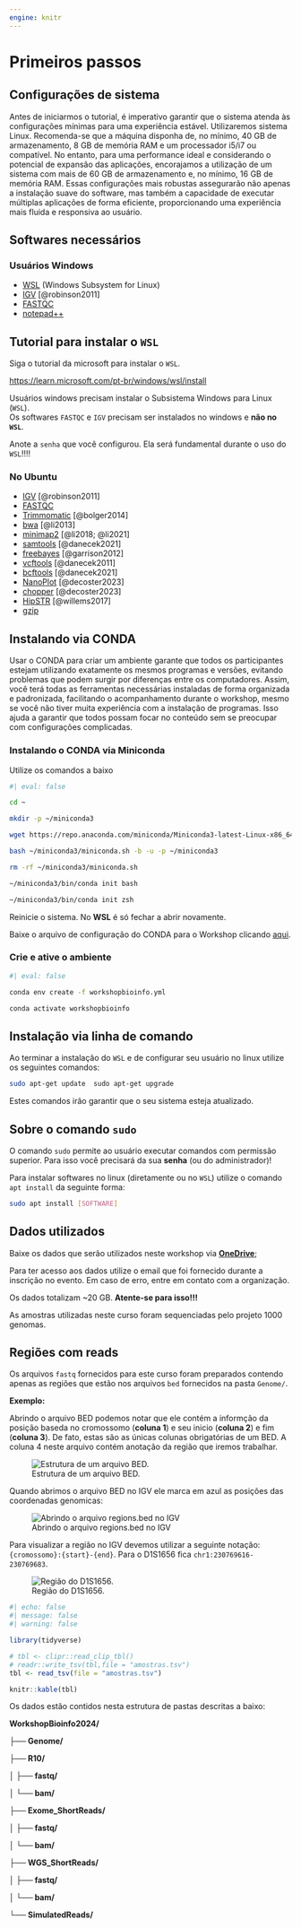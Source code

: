 ```yaml
---
engine: knitr
---
```


# Primeiros passos {.unnumbered}

## Configurações de sistema

Antes de iniciarmos o tutorial, é imperativo garantir que o sistema atenda às configurações mínimas para uma experiência estável. Utilizaremos sistema Linux. Recomenda-se que a máquina disponha de, no mínimo, 40 GB de armazenamento, 8 GB de memória RAM e um processador i5/i7 ou compatível. No entanto, para uma performance ideal e considerando o potencial de expansão das aplicações, encorajamos a utilização de um sistema com mais de 60 GB de armazenamento e, no mínimo, 16 GB de memória RAM. Essas configurações mais robustas assegurarão não apenas a instalação suave do software, mas também a capacidade de executar múltiplas aplicações de forma eficiente, proporcionando uma experiência mais fluida e responsiva ao usuário.

## Softwares necessários {#sec-softwares-necessários}

### Usuários Windows

-   [WSL](https://learn.microsoft.com/pt-br/windows/wsl/install) (Windows Subsystem for Linux)
-   [IGV](https://data.broadinstitute.org/igv/projects/downloads/2.16/IGV_Win_2.16.2-WithJava-installer.exe) [@robinson2011]
-   [FASTQC](https://www.bioinformatics.babraham.ac.uk/projects/fastqc/fastqc_v0.12.1.zip)
-   [notepad++](https://notepad-plus-plus.org/downloads/)

::: {.callout-tip collapse="true"}
## Tutorial para instalar o `WSL`

Siga o tutorial da microsoft para instalar o `WSL`.

<https://learn.microsoft.com/pt-br/windows/wsl/install>
:::

::: {.callout-warning title="Usuários windows"}
Usuários windows precisam instalar o Subsistema Windows para Linux (`WSL`).\
Os softwares `FASTQC` e `IGV` precisam ser instalados no windows e **não no `WSL`**.

Anote a `senha` que você configurou. Ela será fundamental durante o uso do `WSL`!!!!
:::

### No Ubuntu

-   [IGV](https://software.broadinstitute.org/software/igv/download) [@robinson2011]
-   [FASTQC](https://github.com/s-andrews/FastQC)
-   [Trimmomatic](https://github.com/usadellab/Trimmomatic) [@bolger2014]
-   [bwa](https://github.com/lh3/bwa) [@li2013]
-   [minimap2](https://github.com/lh3/minimap2) [@li2018; @li2021]
-   [samtools](https://github.com/samtools/samtools) [@danecek2021]
-   [freebayes](https://github.com/freebayes/freebayes) [@garrison2012]
-   [vcftools](https://github.com/vcftools/vcftools) [@danecek2011]
-   [bcftools](https://github.com/samtools/bcftools) [@danecek2021]
-   [NanoPlot](https://github.com/wdecoster/NanoPlot) [@decoster2023]
-   [chopper](https://github.com/wdecoster/chopper) [@decoster2023]
-   [HipSTR](https://hipstr-tool.github.io/HipSTR/) [@willems2017]
-   [gzip](https://www.gnu.org/software/gzip/)

## Instalando via CONDA

Usar o CONDA para criar um ambiente garante que todos os participantes estejam utilizando exatamente os mesmos programas e versões, evitando problemas que podem surgir por diferenças entre os computadores. Assim, você terá todas as ferramentas necessárias instaladas de forma organizada e padronizada, facilitando o acompanhamento durante o workshop, mesmo se você não tiver muita experiência com a instalação de programas. Isso ajuda a garantir que todos possam focar no conteúdo sem se preocupar com configurações complicadas.

### Instalando o CONDA via Miniconda

Utilize os comandos a baixo

```bash
#| eval: false

cd ~

mkdir -p ~/miniconda3

wget https://repo.anaconda.com/miniconda/Miniconda3-latest-Linux-x86_64.sh -O ~/miniconda3/miniconda.sh

bash ~/miniconda3/miniconda.sh -b -u -p ~/miniconda3

rm -rf ~/miniconda3/miniconda.sh

~/miniconda3/bin/conda init bash

~/miniconda3/bin/conda init zsh
```

Reinicie o sistema. No **WSL** é só fechar a abrir novamente.

Baixe o arquivo de configuração do CONDA para o Workshop clicando [aqui](https://1drv.ms/u/s!Aug0fBvVf82yj5dTJujT9quiT53bfA?e=sYzYD0).

### Crie e ative o ambiente

```bash
#| eval: false

conda env create -f workshopbioinfo.yml

conda activate workshopbioinfo
```

## Instalação via linha de comando

Ao terminar a instalação do `WSL` e de configurar seu usuário no linux utilize os seguintes comandos:

```bash
sudo apt-get update  sudo apt-get upgrade
```

Estes comandos irão garantir que o seu sistema esteja atualizado.

::: callout-caution
## Sobre o comando `sudo`

O comando `sudo` permite ao usuário executar comandos com permissão superior. Para isso você precisará da sua **senha** (ou do administrador)!
:::

Para instalar softwares no linux (diretamente ou no `WSL`) utilize o comando `apt install` da seguinte forma:

```bash
sudo apt install [SOFTWARE]
```

## Dados utilizados {#sec-dados-utilizados}

Baixe os dados que serão utilizados neste workshop via [**OneDrive**](https://1drv.ms/f/s!Aug0fBvVf82yjvkrB5R-N_v3rFDHzg?e=FtqWjx);

::: {.callout-important title="Utilize o email correto"}
Para ter acesso aos dados utilize o email que foi fornecido durante a inscrição no evento. Em caso de erro, entre em contato com a organização.

Os dados totalizam \~20 GB. **Atente-se para isso!!!**
:::

As amostras utilizadas neste curso foram sequenciadas pelo projeto 1000 genomas.

::: callout-important
## Regiões com reads

Os arquivos `fastq` fornecidos para este curso foram preparados contendo apenas as regiões que estão nos arquivos `bed` fornecidos na pasta `Genome/`.

**Exemplo:**

Abrindo o arquivo BED podemos notar que ele contém a informção da posição baseda no cromossomo (**coluna 1**) e seu inicio (**coluna 2**) e fim (**coluna 3**). De fato, estas são as únicas colunas obrigatórias de um BED. A coluna 4 neste arquivo contém anotação da região que iremos trabalhar.

![Estrutura de um arquivo BED.](images/Slide2.PNG){fig-align="center"}

Quando abrimos o arquivo BED no IGV ele marca em azul as posições das coordenadas genomicas:

![Abrindo o arquivo regions.bed no IGV](images/Slide1.PNG){fig-align="center"}

Para visualizar a região no IGV devemos utilizar a seguinte notação: `{cromossomo}:{start}-{end}`. Para o D1S1656 fica `chr1:230769616-230769683`.

![Região do D1S1656.](images/Slide3.PNG){fig-align="center"}
:::

```r
#| echo: false
#| message: false
#| warning: false

library(tidyverse)

# tbl <- clipr::read_clip_tbl()
# readr::write_tsv(tbl,file = "amostras.tsv")
tbl <- read_tsv(file = "amostras.tsv")

knitr::kable(tbl)
```

Os dados estão contidos nesta estrutura de pastas descritas a baixo:

**WorkshopBioinfo2024/**

**├── Genome/**

**├── R10/**

**│ ├── fastq/**

**│ └── bam/**

**├── Exome_ShortReads/**

**│ ├── fastq/**

**│ └── bam/**

**├── WGS_ShortReads/**

**│ ├── fastq/**

**│ └── bam/**

**└── SimulatedReads/**

                                

<!-- ::: callout-tip -->

<!-- ## Dicas -->

<!-- Utilize o comando `htop` para monitorar o consumo de memória em seu computador durante todas as atividades deste tutorial. -->

<!-- Utilize os argumento `-h` ou `--help` para visualizar ajuda sobre o uso dos softwares via terminal. -->

<!-- `SOFTWARE -h` -->

<!-- Adicionar o comando `time` antes de rodar os códigos, para saber o tempo que demorou, irá te ajudar a se programar para atividades futuras. -->

<!-- `time [COMANDOS...]` -->

<!-- ::: -->
